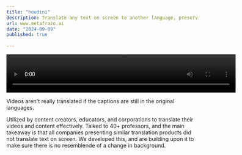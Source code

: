 ```yaml
---
title: "houdini"
description: Translate any text on screen to another language, preserving font, size, color, and background. Magic! Used by creators with 10+ million subscribers combined.
url: www.metafrazo.ai
date: "2024-09-09"
published: true
  
---
```


<video width="600" height = "100" controls>
  <source src="/mkbhd.mp4" type="video/mp4" />
  Your browser does not support the video tag.
    </video>

Videos aren't really translated if the captions are still in the original languages. 

Utilized by content creators, educators, and corporations to translate their videos and content effectively. Talked to 40+ professors, and the main takeaway is that all companies presenting similar translation products did not translate text on screen. We developed this, and are building upon it to make sure there is no resemblende of a change in background.